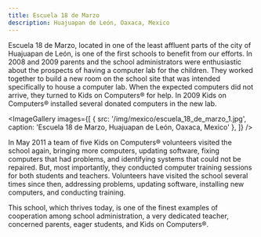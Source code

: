 ```yaml
---
title: Escuela 18 de Marzo
description: Huajuapan de León, Oaxaca, Mexico
---
```



<LabHeader
 location="Huajuapan de León, Oaxaca, Mexico"
 locationUrl="https://www.google.com/maps/place/Heroica+Ciudad+de+Huajuapan+de+Leon,+Oaxaca,+Mexico/@17.8009408,-97.8043375,14z"
 dateEstablished="2009"
/>

Escuela 18 de Marzo, located in one of the least affluent parts of the city of Huajuapan de León, is one of the first schools to benefit from our efforts. In 2008 and 2009 parents and the school administrators were enthusiastic about the prospects of having a computer lab for the children. They worked together to build a new room on the school site that was intended specifically to house a computer lab. When the expected computers did not arrive, they turned to Kids on Computers® for help. In 2009 Kids on Computers® installed several donated computers in the new lab.

<ImageGallery images={[
  {
    src: '/img/mexico/escuela_18_de_marzo_1.jpg',
    caption: 'Escuela 18 de Marzo, Huajuapan de León, Oaxaca, Mexico'
  },
]} />

In May 2011 a team of five Kids on Computers® volunteers visited the school again, bringing more computers, updating software, fixing computers that had problems,  and identifying systems that could not be repaired. But, most importantly, they conducted computer training sessions for both students and teachers. Volunteers have visited the school several times since then, addressing problems, updating software, installing new computers, and conducting training.

This school, which thrives today, is one of the finest examples of cooperation among school administration, a very dedicated teacher, concerned parents, eager students, and Kids on Computers®.

